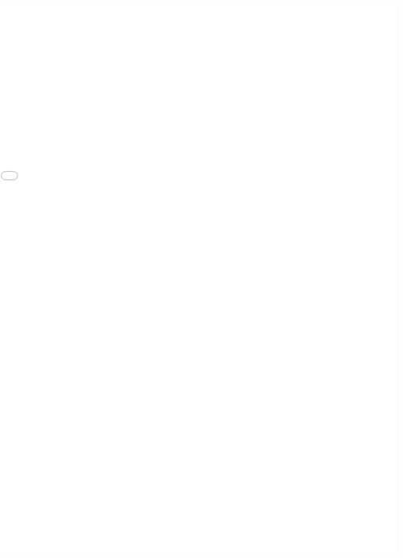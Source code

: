 
<div style= "float:right;position: relative; top: 50px; right: -70px">
<iframe src="timeline_0.html" width="1000" height="1100" frameborder="0"></iframe>
</div>

